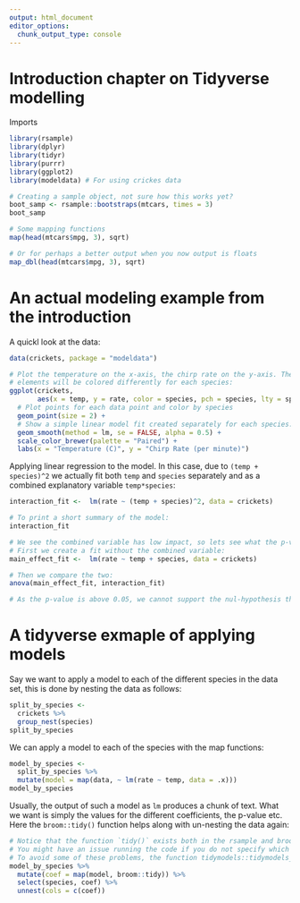 ```yaml
---
output: html_document
editor_options: 
  chunk_output_type: console
---
```

# Introduction chapter on Tidyverse modelling

Imports
```r
library(rsample)
library(dplyr)
library(tidyr)
library(purrr)
library(ggplot2)
library(modeldata) # For using crickes data
```


```r
# Creating a sample object, not sure how this works yet?
boot_samp <- rsample::bootstraps(mtcars, times = 3)
boot_samp
```

```r
# Some mapping functions
map(head(mtcars$mpg, 3), sqrt)

# Or for perhaps a better output when you now output is floats
map_dbl(head(mtcars$mpg, 3), sqrt)
```

# An actual modeling example from the introduction
A quickl look at the data:
```r
data(crickets, package = "modeldata")

# Plot the temperature on the x-axis, the chirp rate on the y-axis. The plot
# elements will be colored differently for each species:
ggplot(crickets, 
       aes(x = temp, y = rate, color = species, pch = species, lty = species)) + 
  # Plot points for each data point and color by species
  geom_point(size = 2) + 
  # Show a simple linear model fit created separately for each species:
  geom_smooth(method = lm, se = FALSE, alpha = 0.5) + 
  scale_color_brewer(palette = "Paired") +
  labs(x = "Temperature (C)", y = "Chirp Rate (per minute)")
```

Applying linear regression to the model. In this case, due to `(temp + species)^2` we actually fit both `temp` and `species` separately and as a combined explanatory variable `temp*species`:
```r
interaction_fit <-  lm(rate ~ (temp + species)^2, data = crickets) 

# To print a short summary of the model:
interaction_fit

# We see the combined variable has low impact, so lets see what the p-value is with ANOVA.
# First we create a fit without the combined variable:
main_effect_fit <-  lm(rate ~ temp + species, data = crickets) 

# Then we compare the two:
anova(main_effect_fit, interaction_fit)

# As the p-value is above 0.05, we cannot support the nul-hypothesis that they are equal. It is better to use the model without the combined variable.
```

# A tidyverse exmaple of applying models
Say we want to apply a model to each of the different species in the data set, this is done by nesting the data as follows:
```r
split_by_species <- 
  crickets %>% 
  group_nest(species) 
split_by_species
```

We can apply a model to each of the species with the map functions:
```r
model_by_species <- 
  split_by_species %>% 
  mutate(model = map(data, ~ lm(rate ~ temp, data = .x)))
model_by_species
```

Usually, the output of such a model as `lm` produces a chunk of text. What we want is simply the values for the different coefficients, the p-value etc. Here the `broom::tidy()` function helps along with un-nesting the data again:
```r
# Notice that the function `tidy()` exists both in the rsample and broom package.
# You might have an issue running the code if you do not specify which package to be used.
# To avoid some of these problems, the function tidymodels::tidymodels_prefer() exists.
model_by_species %>% 
  mutate(coef = map(model, broom::tidy)) %>% 
  select(species, coef) %>% 
  unnest(cols = c(coef))
```

























